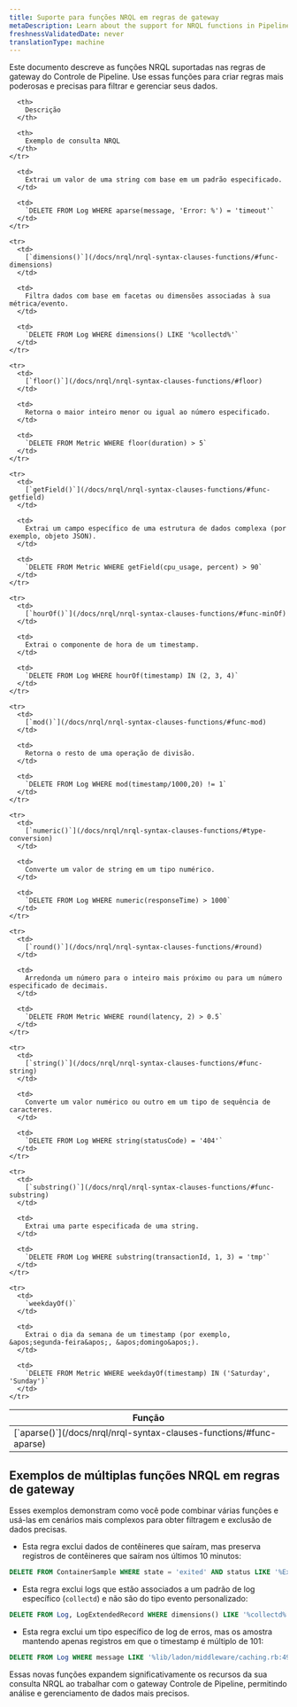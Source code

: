 ```yaml
---
title: Suporte para funções NRQL em regras de gateway
metaDescription: Learn about the support for NRQL functions in Pipeline Control gateway rules and how to use them effectively.
freshnessValidatedDate: never
translationType: machine
---
```


Este documento descreve as funções NRQL suportadas nas regras de gateway do Controle de Pipeline. Use essas funções para criar regras mais poderosas e precisas para filtrar e gerenciar seus dados.

<table>
  <thead>
    <tr>
      <th>
        Função
      </th>

      <th>
        Descrição
      </th>

      <th>
        Exemplo de consulta NRQL
      </th>
    </tr>
  </thead>

  <tbody>
    <tr>
      <td>
        [`aparse()`](/docs/nrql/nrql-syntax-clauses-functions/#func-aparse)
      </td>

      <td>
        Extrai um valor de uma string com base em um padrão especificado.
      </td>

      <td>
        `DELETE FROM Log WHERE aparse(message, 'Error: %') = 'timeout'`
      </td>
    </tr>

    <tr>
      <td>
        [`dimensions()`](/docs/nrql/nrql-syntax-clauses-functions/#func-dimensions)
      </td>

      <td>
        Filtra dados com base em facetas ou dimensões associadas à sua métrica/evento.
      </td>

      <td>
        `DELETE FROM Log WHERE dimensions() LIKE '%collectd%'`
      </td>
    </tr>

    <tr>
      <td>
        [`floor()`](/docs/nrql/nrql-syntax-clauses-functions/#floor)
      </td>

      <td>
        Retorna o maior inteiro menor ou igual ao número especificado.
      </td>

      <td>
        `DELETE FROM Metric WHERE floor(duration) > 5`
      </td>
    </tr>

    <tr>
      <td>
        [`getField()`](/docs/nrql/nrql-syntax-clauses-functions/#func-getfield)
      </td>

      <td>
        Extrai um campo específico de uma estrutura de dados complexa (por exemplo, objeto JSON).
      </td>

      <td>
        `DELETE FROM Metric WHERE getField(cpu_usage, percent) > 90`
      </td>
    </tr>

    <tr>
      <td>
        [`hourOf()`](/docs/nrql/nrql-syntax-clauses-functions/#func-minOf)
      </td>

      <td>
        Extrai o componente de hora de um timestamp.
      </td>

      <td>
        `DELETE FROM Log WHERE hourOf(timestamp) IN (2, 3, 4)`
      </td>
    </tr>

    <tr>
      <td>
        [`mod()`](/docs/nrql/nrql-syntax-clauses-functions/#func-mod)
      </td>

      <td>
        Retorna o resto de uma operação de divisão.
      </td>

      <td>
        `DELETE FROM Log WHERE mod(timestamp/1000,20) != 1`
      </td>
    </tr>

    <tr>
      <td>
        [`numeric()`](/docs/nrql/nrql-syntax-clauses-functions/#type-conversion)
      </td>

      <td>
        Converte um valor de string em um tipo numérico.
      </td>

      <td>
        `DELETE FROM Log WHERE numeric(responseTime) > 1000`
      </td>
    </tr>

    <tr>
      <td>
        [`round()`](/docs/nrql/nrql-syntax-clauses-functions/#round)
      </td>

      <td>
        Arredonda um número para o inteiro mais próximo ou para um número especificado de decimais.
      </td>

      <td>
        `DELETE FROM Metric WHERE round(latency, 2) > 0.5`
      </td>
    </tr>

    <tr>
      <td>
        [`string()`](/docs/nrql/nrql-syntax-clauses-functions/#func-string)
      </td>

      <td>
        Converte um valor numérico ou outro em um tipo de sequência de caracteres.
      </td>

      <td>
        `DELETE FROM Log WHERE string(statusCode) = '404'`
      </td>
    </tr>

    <tr>
      <td>
        [`substring()`](/docs/nrql/nrql-syntax-clauses-functions/#func-substring)
      </td>

      <td>
        Extrai uma parte especificada de uma string.
      </td>

      <td>
        `DELETE FROM Log WHERE substring(transactionId, 1, 3) = 'tmp'`
      </td>
    </tr>

    <tr>
      <td>
        `weekdayOf()`
      </td>

      <td>
        Extrai o dia da semana de um timestamp (por exemplo, &apos;segunda-feira&apos;, &apos;domingo&apos;).
      </td>

      <td>
        `DELETE FROM Metric WHERE weekdayOf(timestamp) IN ('Saturday', 'Sunday')`
      </td>
    </tr>
  </tbody>
</table>

## Exemplos de múltiplas funções NRQL em regras de gateway

Esses exemplos demonstram como você pode combinar várias funções e usá-las em cenários mais complexos para obter filtragem e exclusão de dados precisas.

* Esta regra exclui dados de contêineres que saíram, mas preserva registros de contêineres que saíram nos últimos 10 minutos:

```sql
DELETE FROM ContainerSample WHERE state = 'exited' AND status LIKE '%Exited%' AND NOT (status LIKE '%second%' AND numeric(aparse(status,'%Exited (%) * seconds ago%')) < 10) AND NOT (status LIKE '%About a minute ago%' OR status LIKE '%minute%' AND numeric(aparse(status,'%Exited (%) * minutes ago%')) < 10)
```

* Esta regra exclui logs que estão associados a um padrão de log específico (`collectd`) e não são do tipo evento personalizado:

```sql
DELETE FROM Log, LogExtendedRecord WHERE dimensions() LIKE '%collectd%' AND newrelic.logs.customEventType IS NULL
```

* Esta regra exclui um tipo específico de log de erros, mas os amostra mantendo apenas registros em que o timestamp é múltiplo de 101:

```sql
DELETE FROM Log WHERE message LIKE '%lib/ladon/middleware/caching.rb:49 run> terminated with exception%' AND floor(timestamp/101) = (timestamp/101) AND newrelic.logs.customEventType IS NULL
```

Essas novas funções expandem significativamente os recursos da sua consulta NRQL ao trabalhar com o gateway Controle de Pipeline, permitindo análise e gerenciamento de dados mais precisos.